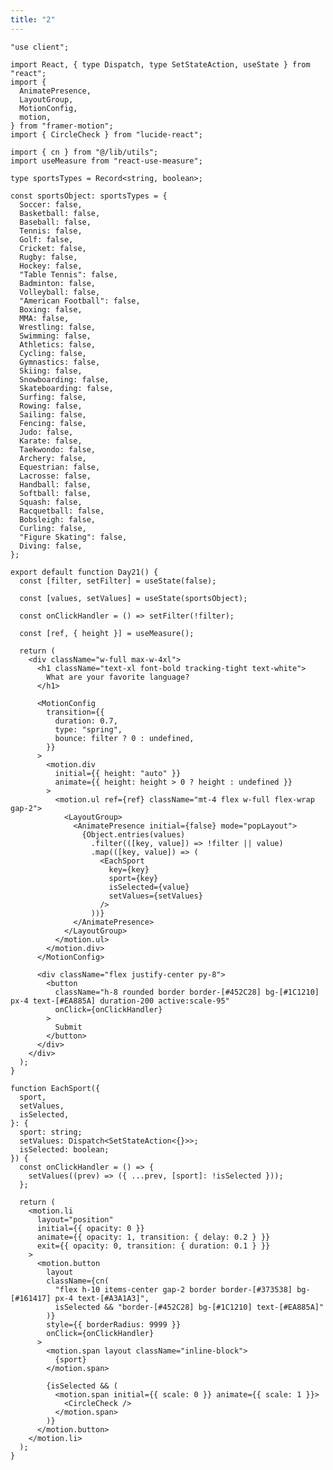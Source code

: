 ```yaml
---
title: "2"
---
```


<ComponentPreview name="works-2" className="bg-black" />

<CodePreview>

```tsx showLineNumbers
"use client";

import React, { type Dispatch, type SetStateAction, useState } from "react";
import {
  AnimatePresence,
  LayoutGroup,
  MotionConfig,
  motion,
} from "framer-motion";
import { CircleCheck } from "lucide-react";

import { cn } from "@/lib/utils";
import useMeasure from "react-use-measure";

type sportsTypes = Record<string, boolean>;

const sportsObject: sportsTypes = {
  Soccer: false,
  Basketball: false,
  Baseball: false,
  Tennis: false,
  Golf: false,
  Cricket: false,
  Rugby: false,
  Hockey: false,
  "Table Tennis": false,
  Badminton: false,
  Volleyball: false,
  "American Football": false,
  Boxing: false,
  MMA: false,
  Wrestling: false,
  Swimming: false,
  Athletics: false,
  Cycling: false,
  Gymnastics: false,
  Skiing: false,
  Snowboarding: false,
  Skateboarding: false,
  Surfing: false,
  Rowing: false,
  Sailing: false,
  Fencing: false,
  Judo: false,
  Karate: false,
  Taekwondo: false,
  Archery: false,
  Equestrian: false,
  Lacrosse: false,
  Handball: false,
  Softball: false,
  Squash: false,
  Racquetball: false,
  Bobsleigh: false,
  Curling: false,
  "Figure Skating": false,
  Diving: false,
};

export default function Day21() {
  const [filter, setFilter] = useState(false);

  const [values, setValues] = useState(sportsObject);

  const onClickHandler = () => setFilter(!filter);

  const [ref, { height }] = useMeasure();

  return (
    <div className="w-full max-w-4xl">
      <h1 className="text-xl font-bold tracking-tight text-white">
        What are your favorite language?
      </h1>

      <MotionConfig
        transition={{
          duration: 0.7,
          type: "spring",
          bounce: filter ? 0 : undefined,
        }}
      >
        <motion.div
          initial={{ height: "auto" }}
          animate={{ height: height > 0 ? height : undefined }}
        >
          <motion.ul ref={ref} className="mt-4 flex w-full flex-wrap gap-2">
            <LayoutGroup>
              <AnimatePresence initial={false} mode="popLayout">
                {Object.entries(values)
                  .filter(([key, value]) => !filter || value)
                  .map(([key, value]) => (
                    <EachSport
                      key={key}
                      sport={key}
                      isSelected={value}
                      setValues={setValues}
                    />
                  ))}
              </AnimatePresence>
            </LayoutGroup>
          </motion.ul>
        </motion.div>
      </MotionConfig>

      <div className="flex justify-center py-8">
        <button
          className="h-8 rounded border border-[#452C28] bg-[#1C1210] px-4 text-[#EA885A] duration-200 active:scale-95"
          onClick={onClickHandler}
        >
          Submit
        </button>
      </div>
    </div>
  );
}

function EachSport({
  sport,
  setValues,
  isSelected,
}: {
  sport: string;
  setValues: Dispatch<SetStateAction<{}>>;
  isSelected: boolean;
}) {
  const onClickHandler = () => {
    setValues((prev) => ({ ...prev, [sport]: !isSelected }));
  };

  return (
    <motion.li
      layout="position"
      initial={{ opacity: 0 }}
      animate={{ opacity: 1, transition: { delay: 0.2 } }}
      exit={{ opacity: 0, transition: { duration: 0.1 } }}
    >
      <motion.button
        layout
        className={cn(
          "flex h-10 items-center gap-2 border border-[#373538] bg-[#161417] px-4 text-[#A3A1A3]",
          isSelected && "border-[#452C28] bg-[#1C1210] text-[#EA885A]"
        )}
        style={{ borderRadius: 9999 }}
        onClick={onClickHandler}
      >
        <motion.span layout className="inline-block">
          {sport}
        </motion.span>

        {isSelected && (
          <motion.span initial={{ scale: 0 }} animate={{ scale: 1 }}>
            <CircleCheck />
          </motion.span>
        )}
      </motion.button>
    </motion.li>
  );
}
```

</CodePreview>

